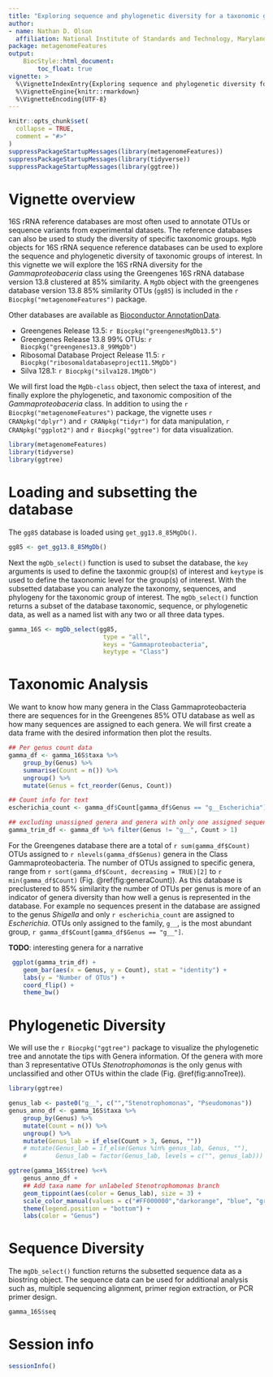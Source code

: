 ```yaml
---
title: "Exploring sequence and phylogenetic diversity for a taxonomic group of interest."
author: 
- name: Nathan D. Olson
  affiliation: National Institute of Standards and Technology, Maryland, USA
package: metagenomeFeatures
output: 
    BiocStyle::html_document:
        toc_float: true
vignette: >
  %\VignetteIndexEntry{Exploring sequence and phylogenetic diversity for a taxonomic group of interest.}
  %\VignetteEngine{knitr::rmarkdown}
  %\VignetteEncoding{UTF-8}
---
```


```r
knitr::opts_chunk$set(
  collapse = TRUE,
  comment = "#>"
)
suppressPackageStartupMessages(library(metagenomeFeatures)) 
suppressPackageStartupMessages(library(tidyverse))
suppressPackageStartupMessages(library(ggtree))
```

# Vignette overview
16S rRNA reference databases are most often used to annotate OTUs or sequence variants from experimental datasets. 
The reference databases can also be used to study the diversity of specific taxonomic groups. 
`MgDb` objects for 16S rRNA sequence reference databases can be used to explore the sequence and phylogenetic diversity of taxonomic groups of interest. 
In this vignette we will explore the 16S rRNA diversity for the _Gammaproteobaceria_ class using the Greengenes 16S rRNA database version 13.8 clustered at 85\% similarity. 
A `MgDb` object with the greengenes database version 13.8 85\% similarity OTUs (`gg85`) is included in the `r Biocpkg("metagenomeFeatures")` package.  

Other databases are available as [Bioconductor AnnotationData](https://www.bioconductor.org/packages/release/data/annotation/).  

- Greengenes Release 13.5: `r Biocpkg("greengenesMgDb13.5")`  
- Greengenes Release 13.8 99% OTUs: `r Biocpkg("greengenes13.8_99MgDb")`  
- Ribosomal Database Project Release 11.5: `r Biocpkg("ribosomaldatabaseproject11.5MgDb")`  
- Silva 128.1: `r Biocpkg("silva128.1MgDb")`

We will first load the `MgDb-class` object, then select the taxa of interest, and finally explore the phylogenetic, and taxonomic composition of the _Gammaproteobaceria_ class. 
In addition to using the `r Biocpkg("metagenomeFeatures")` package, the vignette uses `r CRANpkg("dplyr")` and `r CRANpkg("tidyr")` for data manipulation, `r CRANpkg("ggplot2")` and `r Biocpkg("ggtree")` for data visualization.


```r
library(metagenomeFeatures)
library(tidyverse)
library(ggtree)
```

# Loading and subsetting the database 
The `gg85` database is loaded using `get_gg13.8_85MgDb()`.  

```r
gg85 <- get_gg13.8_85MgDb()
```  

Next the `mgDb_select()` function is used to subset the database, the `key` arguments is used to define the taxonmic group(s) of interest and `keytype` is used to define the taxonomic level for the group(s) of interest. 
With the subsetted database you can analyze the taxonomy, sequences, and phylogeny for the taxonomic group of interest. 
The `mgDb_select()` function returns a subset of the database taxonomic, sequence, or phylogenetic data, as well as a named list with any two or all three data types.  

```r
gamma_16S <- mgDb_select(gg85, 
                          type = "all", 
                          keys = "Gammaproteobacteria", 
                          keytype = "Class")
```

# Taxonomic Analysis 
We want to know how many genera in the Class Gammaproteobacteria there are sequences for in the Greengenes 85% OTU database as well as how many sequences are assigned to each genera. 
We will first create a data frame with the desired information then plot the results. 

```r
## Per genus count data
gamma_df <- gamma_16S$taxa %>% 
    group_by(Genus) %>% 
    summarise(Count = n()) %>% 
    ungroup() %>% 
    mutate(Genus = fct_reorder(Genus, Count)) 

## Count info for text 
escherichia_count <- gamma_df$Count[gamma_df$Genus == "g__Escherichia"]

## excluding unassigned genera and genera with only one assigned sequence
gamma_trim_df <- gamma_df %>% filter(Genus != "g__", Count > 1)
```

For the Greengenes database there are a total of `r sum(gamma_df$Count)` OTUs assigned to `r nlevels(gamma_df$Genus)` genera in the Class Gammaproteobacteria. 
The number of OTUs assigned to specific genera, range from `r sort(gamma_df$Count, decreasing = TRUE)[2]` to `r min(gamma_df$Count)` (Fig. \@ref(fig:generaCount)). 
As this database is preclustered to 85\% similarity the number of OTUs per genus is more of an indicator of genera diversity than how well a genus is represented in the database. 
For example no sequences present in the database are assigned to the genus _Shigella_ and only `r escherichia_count` are assigned to _Escherichia_. 
OTUs only assigned to the family, `g__`, is the most abundant group, `r gamma_df$Count[gamma_df$Genus == "g__"]`.   

__TODO__: interesting genera for a narrative

```r
 ggplot(gamma_trim_df) + 
    geom_bar(aes(x = Genus, y = Count), stat = "identity") + 
    labs(y = "Number of OTUs") + 
    coord_flip() + 
    theme_bw() 
```


# Phylogenetic Diversity  
We will use the `r Biocpkg("ggtree")` package to visualize the phylogenetic tree and annotate the tips with Genera information. 
Of the genera with more than 3 representative OTUs _Stenotrophomonas_ is the only genus with unclassified and other OTUs within the clade (Fig. \@ref(fig:annoTree)). 

```r
library(ggtree)

genus_lab <- paste0("g__", c("","Stenotrophomonas", "Pseudomonas"))
genus_anno_df <- gamma_16S$taxa %>% 
    group_by(Genus) %>% 
    mutate(Count = n()) %>% 
    ungroup() %>% 
    mutate(Genus_lab = if_else(Count > 3, Genus, ""))
    # mutate(Genus_lab = if_else(Genus %in% genus_lab, Genus, ""),
    #        Genus_lab = factor(Genus_lab, levels = c("", genus_lab)))

ggtree(gamma_16S$tree) %<+% 
    genus_anno_df + 
    ## Add taxa name for unlabeled Stenotrophomonas branch
    geom_tippoint(aes(color = Genus_lab), size = 3) + 
    scale_color_manual(values = c("#FF000000","darkorange", "blue", "green", "tan", "black")) +
    theme(legend.position = "bottom") + 
    labs(color = "Genus")
```

# Sequence Diversity 
The `mgDb_select()` function returns the subsetted sequence data as a biostring object.
The sequence data can be used for additional analysis such as, multiple sequencing alignment, primer region extraction, or PCR primer design. 

```r
gamma_16S$seq
```

# Session info {.unnumbered}
```r
sessionInfo()
```
